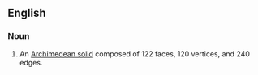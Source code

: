 ==English==

===Noun===
{{en-noun}}

# {{lb|en|geometry}} An [[Archimedean solid]] composed of 122 faces, 120 vertices, and 240 edges.